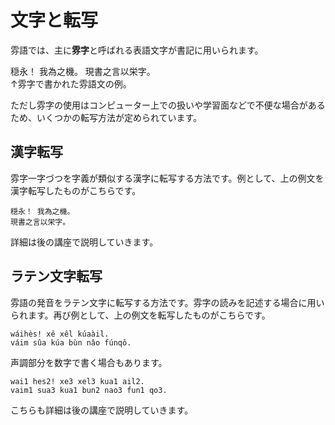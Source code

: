 
# 文字と転写

雰語では、主に**雰字**と呼ばれる表語文字が書記に用いられます。

<div className="phun text-3xl">
穏永！ 我為之機。
現書之言以栄字。
</div>
↑雰字で書かれた雰語文の例。

ただし雰字の使用はコンピューター上での扱いや学習面などで不便な場合があるため、いくつかの転写方法が定められています。

## 漢字転写

雰字一字づつを字義が類似する漢字に転写する方法です。例として、上の例文を漢字転写したものがこちらです。

```
穏永！ 我為之機。
現書之言以栄字。
```

詳細は後の講座で説明していきます。

## ラテン文字転写

雰語の発音をラテン文字に転写する方法です。雰字の読みを記述する場合に用いられます。再び例として、上の例文を転写したものがこちらです。

```
wáihès! xê xêl kúaàil.
váim sûa kúa bùn nâo fúnqô.
```

声調部分を数字で書く場合もあります。

```
wai1 hes2! xe3 xel3 kua1 ail2.
vaim1 sua3 kua1 bun2 nao3 fun1 qo3.
```

こちらも詳細は後の講座で説明していきます。